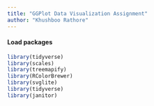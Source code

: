 ```yaml
---
title: "GGPlot Data Visualization Assignment"
author: "Khushboo Rathore" 
---
```



#### Load packages
```r
library(tidyverse)
library(scales)
library(treemapify)
library(RColorBrewer)
library(svglite)
library(tidyverse)
library(janitor)

```